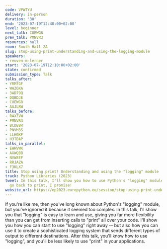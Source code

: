 ```yaml
---
code: VPWTYU
delivery: in-person
duration: '30'
end: '2023-07-19T12:40:00+02:00'
level: beginner
next_talk: CUEWG8
prev_talk: PMNVR3
resources: null
room: South Hall 2A
slug: stop-using-print-understanding-and-using-the-logging-module
speakers:
- reuven-m-lerner
start: '2023-07-19T12:10:00+02:00'
state: confirmed
submission_type: Talk
talks_after:
- YRM7GF
- WAZGKA
- 3AD79Q
- DQBDJE
- CUEWG8
- AAJLRW
talks_before:
- RAXZVW
- PMNVR3
- BCDBBR
- PNVM3S
- LLHGKF
- H3TBAP
talks_in_parallel:
- EWHVWK
- AXWQBB
- NVW8EF
- RRJAZA
- F3KLX7
title: Stop using print! Understanding and using the "logging" module
track: Python Libraries (2023)
tweet: In this talk, I'll show you how to use Python's "logging" module. You'll never
  go back to print, I promise!
website_url: https://ep2023.europython.eu/session/stop-using-print-understanding-and-using-the-logging-module
---
```


If you're like me, then you've long known about Python's "logging" module, but you've ignored it because it seemed too complex. In this talk, I'll show you that "logging" is easy to learn and use, giving you far more flexibility than you can get from inserting calls to "print" all over your code. I'll show you how you can start to use "logging" right away -- but also how you can use it to create a sophisticated logging system that sends different types of output to different destinations. After this talk, you'll know how to use "logging", and you'll be less likely to use "print" in your applications.
